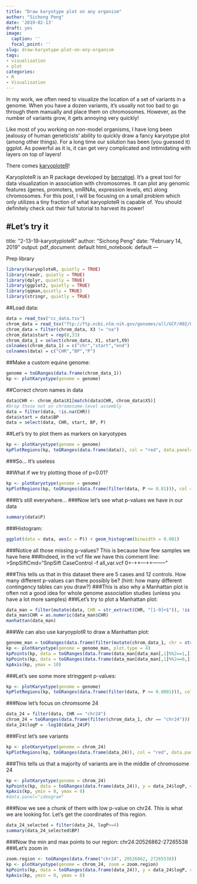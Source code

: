 ---
title: "Draw karyotype plot on any organism"
author: "Sichong Peng"
date: '2019-02-13'
draft: yes
image:
  caption: ''
  focal_point: ''
slug: draw-karyotype-plot-on-any-organism
tags:
- visualization
- plot
categories:
- R
- Visualization
---


In my work, we often need to visualize the location of a set of variants in a genome. When you have a dozen variants, it's usually not too bad to go through them manually and place them on chromosomes. However, as the number of variants grow, it gets annoying very quickly!

Like most of you working on non-model organisms, I have long been jealousy of human geneticists' ability to quickly draw a fancy karyotype plot (among other things).  For a long time our solution has been (you guessed it) ggplot. As powerful as it is, it can get very complicated and intimidating with layers on top of layers!

There comes [karyoploteR](https://bernatgel.github.io/karyoploter_tutorial/)!

KaryoploteR is an R package developed by [bernatgel](https://github.com/bernatgel/karyoploteR). It's a great tool for data visualization in association with chromosomes. It can plot any genomic features (genes, promoters, smRNAs, expression levels, etc) along chromosomes. For this post, I will be focusing on a small problem which only utilizes a tiny fraction of what karyoploteR is capable of. You should definitely check out their full tutorial to harvest its power!



#Let's try it
---
title: "2-13-19-karyotyploteR"
author: "Sichong Peng"
date: "February 14, 2019"
output:
  pdf_document: default
  html_notebook: default
---

Prep library
```{r warning=FALSE}
library(karyoploteR, quietly = TRUE)
library(readr, quietly = TRUE)
library(dplyr, quietly = TRUE)
library(ggplot2, quietly = TRUE)
library(qqman,quietly = TRUE)
library(stringr, quietly = TRUE)
```


##Load data:
```{r}
data = read_tsv("cc_data.tsv")
chrom_data = read_tsv("ftp://ftp.ncbi.nlm.nih.gov/genomes/all/GCF/002/863/925/GCF_002863925.1_EquCab3.0/GCF_002863925.1_EquCab3.0_assembly_report.txt", comment = "#", col_names = FALSE)
chrom_data = filter(chrom_data, X3 != "na")
chrom_data$start = rep(0,33)
chrom_data_1 = select(chrom_data, X1, start,X9)
colnames(chrom_data_1) = c("chr","start","end")
colnames(data) = c("CHR","BP","P")
```


##Make a custom equine genome:
```{r}
genome = toGRanges(data.frame(chrom_data_1))
kp <- plotKaryotype(genome = genome)
```

##Correct chrom names in data
```{r}
data$CHR <- chrom_data$X1[match(data$CHR, chrom_data$X5)]
#Drop those not on chromosome-level assembly
data = filter(data, !is.na(CHR))
data$start = data$BP
data = select(data, CHR, start, BP, P)
```


##Let's try to plot them as markers on karyotypes 

```{r}
kp <- plotKaryotype(genome = genome)
kpPlotRegions(kp, toGRanges(data.frame(data)), col = "red", data.panel="ideogram")
```

###So... It's useless


##What if we try plotting those of p<0.01?
```{r}
kp <- plotKaryotype(genome = genome)
kpPlotRegions(kp, toGRanges(data.frame(filter(data, P <= 0.01))), col = "red", data.panel="ideogram")
```


###It's still everywhere...
###Now let's see what p-values we have in our data
```{r}
summary(data$P)
```

###Histogram:
```{r}
ggplot(data = data, aes(x = P)) + geom_histogram(binwidth = 0.001)
```

###Notice all those missing p-values? This is because how few samples we have here
###Indeed, in the vcf file we have this comment line:
>SnpSiftCmd="SnpSift CaseControl -f all_var.vcf 0+-++---++--------"

###This tells us that in this dataset there are 5 cases and 12 controls. How many different p-values can there possibly be? (hint: how many different contingency tables can you draw?)
###This is also why a Manhattan plot is often not a good idea for whole genome association studies (unless you have a lot more samples)
###Let's try to plot a Manhattan plot:
```{r}
data_man = filter(mutate(data, CHR = str_extract(CHR, "[1-9]+$")), !is.na(CHR))
data_man$CHR = as.numeric(data_man$CHR)
manhattan(data_man)
```

###We can also use karyoyplotR to draw a Manhattan plot:
```{r}
genome_man = toGRanges(data.frame(filter(mutate(chrom_data_1, chr = str_extract(chr, "[1-9]+$")), !is.na(chr))))
kp <- plotKaryotype(genome = genome_man, plot.type = 4)
kpPoints(kp, data = toGRanges(data.frame(data_man[data_man[,1]%%2==1,])), y = -log10(data_man[data_man[,1]%%2==1,]$P), col="gold", ymin = 0, ymax = 10)
kpPoints(kp, data = toGRanges(data.frame(data_man[data_man[,1]%%2==0,])), y = -log10(data_man[data_man[,1]%%2==0,]$P), col="blue", ymin = 0, ymax = 10)
kpAxis(kp, ymax = 10)
```


###Let's see some more stringgent p-values:
```{r}
kp <- plotKaryotype(genome = genome)
kpPlotRegions(kp, toGRanges(data.frame(filter(data, P <= 0.0001))), col = "red", data.panel="ideogram")
```

###Now let's focus on chromsome 24
```{r}
data_24 = filter(data, CHR == "chr24")
chrom_24 = toGRanges(data.frame(filter(chrom_data_1, chr == "chr24")))
data_24$logP = -log10(data_24$P)
```

###First let's see variants
```{r}
kp <- plotKaryotype(genome = chrom_24)
kpPlotRegions(kp, toGRanges(data.frame(data_24)), col = "red", data.panel="ideogram")
```

###This tells us that a majority of variants are in the middle of chromosome 24

```{r}
kp <- plotKaryotype(genome = chrom_24)
kpPoints(kp, data = toGRanges(data.frame(data_24)), y = data_24$logP, col="red", ymin = 0, ymax = 8)
kpAxis(kp, ymin = 0, ymax = 8)
#data.panel="ideogram"
```

###Now we see a chunk of them with low p-value on chr24. This is what we are looking for. Let's get the coordinates of this region.
```{r}
data_24_selected = filter(data_24, logP>=4)
summary(data_24_selected$BP)
```

###Now the min and max points to our region: chr24:20526862-27265538
###Let's zoom in
```{r}
zoom.region <- toGRanges(data.frame("chr24", 20526862, 27265538))
kp <- plotKaryotype(genome = chrom_24, zoom = zoom.region)
kpPoints(kp, data = toGRanges(data.frame(data_24)), y = data_24$logP, col="red", ymin = 0, ymax = 8)
kpAxis(kp, ymin = 0, ymax = 8)
```
